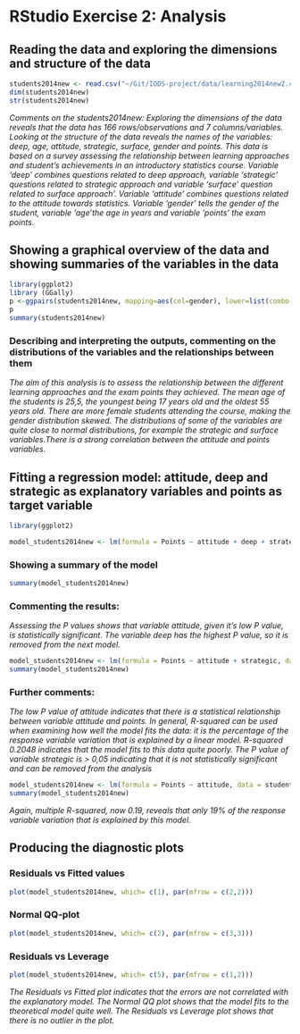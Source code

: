 # RStudio Exercise 2: Analysis

## Reading the data and exploring the dimensions and structure of the data
```r
students2014new <- read.csv("~/Git/IODS-project/data/learning2014new2.csv", sep=",", header=TRUE)
dim(students2014new)
str(students2014new)
```
*Comments on the students2014new: Exploring the dimensions of the data reveals that the data has 166 rows/observations and 7 columns/variables. Looking at the structure of the data reveals the names of the variables: deep, age, attitude, strategic, surface, gender and points. This data is based on a survey assessing the relationship between learning approaches and student's achievements in an introductory statistics course. Variable 'deep' combines questions related to deep approach, variable 'strategic' questions related to strategic approach and variable 'surface' question related to surface approach'. Variable 'attitude' combines questions related to the attitude towards statistics. Variable 'gender' tells the gender of the student, variable 'age'the age in years and variable 'points' the exam points.*

## Showing a graphical overview of the data and showing summaries of the variables in the data
```r
library(ggplot2)
library (GGally)
p <-ggpairs(students2014new, mapping=aes(col=gender), lower=list(combo = wrap("facethist", bins = 20)))
p
summary(students2014new)
```
### Describing and interpreting the outputs, commenting on the distributions of the variables and the relationships between them
*The aim of this analysis is to assess the relationship between the different learning approaches and the exam points they achieved. The mean age of the students is 25,5, the youngest being 17 years old and the oldest 55 years old. There are more female students attending the course, making the gender distribution skewed. The distributions of some of the variables are quite close to normal distributions, for example the strategic and surface variables.There is a strong correlation between the attitude and points variables.*

## Fitting a regression model: attitude, deep and strategic as explanatory variables and points as target variable
```r
library(ggplot2)

model_students2014new <- lm(formula = Points ~ attitude + deep + strategic, data = students2014new)
```
### Showing a summary of the model
```r
summary(model_students2014new)
```
### Commenting the results:
*Assessing the P values shows that variable attitude, given it's low P value, is statistically significant. The variable deep has the highest P value, so it is removed from the next model.*

```r
model_students2014new <- lm(formula = Points ~ attitude + strategic, data = students2014new)
summary(model_students2014new)
```
### Further comments:
*The low P value of attitude indicates that there is a statistical relationship between variable attitude and points. In general, R-squared can be used when examining how well the model fits the data: it is the percentage of the response variable variation that is explained by a linear model. R-squared 0.2048 indicates that the model fits to this data quite poorly. The P value of variable strategic is > 0,05 indicating that it is not statistically significant and can be removed from the analysis*

```r
model_students2014new <- lm(formula = Points ~ attitude, data = students2014new)
summary(model_students2014new)
```
*Again, multiple R-squared, now 0.19, reveals that only 19% of the response variable variation that is explained by this model.*

## Producing the diagnostic plots
### Residuals vs Fitted values
```r
plot(model_students2014new, which= c(1), par(mfrow = c(2,2)))
```

### Normal QQ-plot
```r
plot(model_students2014new, which= c(2), par(mfrow = c(3,3)))
```

### Residuals vs Leverage
```r
plot(model_students2014new, which= c(5), par(mfrow = c(1,2)))
```

*The Residuals vs Fitted plot indicates that the errors are not correlated with the explanatory model. The Normal QQ plot shows that the model fits to the theoretical model quite well. The Residuals vs Leverage plot shows that there is no outlier in the plot.*


